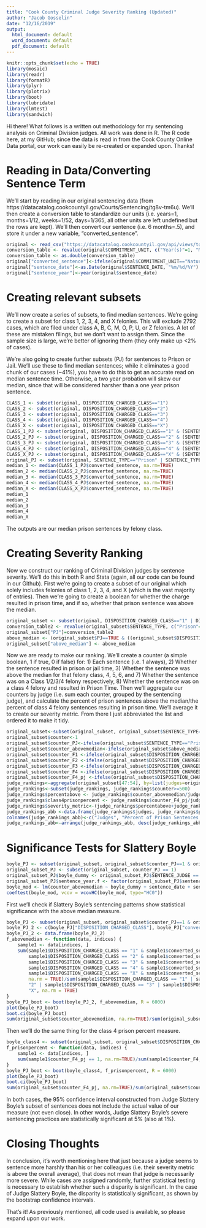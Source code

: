 ```yaml
---
title: "Cook County Criminal Judge Severity Ranking (Updated)"
author: "Jacob Gosselin"
date: "12/16/2019"
output:
  html_document: default
  word_document: default
  pdf_document: default
---
```


```r
knitr::opts_chunk$set(echo = TRUE)
library(mosaic)
library(readr)
library(formatR)
library(plyr)
library(plotrix)
library(boot)
library(lubridate)
library(lmtest)
library(sandwich)
```
Hi there! What follows is a written out methodology for my sentencing analysis on Criminal Division judges. All work was done in R. The R code here, at my GitHub; since the data is read in from the Cook County Online Data portal, our work can easily be re-created or expanded upon. Thanks!

# Reading in Data/Converting Sentence Term

We'll start by reading in our original sentencing data (from https://datacatalog.cookcountyil.gov/Courts/Sentencing/tg8v-tm6u). We'll then create a conversion table to standardize our units (i.e. years=1, months=1/12, weeks=1/52, days=1/365, all other units are left undefined but the rows are kept). We'll then convert our sentence (i.e. 6 months=.5), and store it under a new variable, "converted_sentence".
```r
original <- read_csv("https://datacatalog.cookcountyil.gov/api/views/tg8v-tm6u/rows.csv?accessType=DOWNLOAD")
conversion_table <- revalue(original$COMMITMENT_UNIT, c("Year(s)"=1, "Months"=1/12, "Weeks"=1/52, "Days"=1/365, "Pounds"=NA, "Dollars"=NA, "Term"=NA))
conversion_table <- as.double(conversion_table)
original["converted_sentence"]<-ifelse(original$COMMITMENT_UNIT=="Natural Life", 100,conversion_table*as.double(original$COMMITMENT_TERM))
original["sentence_date"]<-as.Date(original$SENTENCE_DATE, "%m/%d/%Y")
original["sentence_year"]<-year(original$sentence_date)
```

# Creating relevant subsets

We'll now create a series of subsets, to find median sentences. We're going to create a subset for class 1, 2, 3, 4, and X felonies. This will exclude 2792 cases, which are filed under class A, B, C, M, O, P, U, or Z felonies. A lot of these are mistaken filings, but we don't want to assign them. Since the sample size is large, we're better of ignoring them (they only make up <2% of cases). 

We're also going to create further subsets (PJ) for sentences to Prison or Jail. We'll use these to find median sentences; while it eliminates a good chunk of our cases (~41%), you have to do this to get an accurate read on median sentence time. Otherwise, a two year probation will skew our median, since that will be considered harsher than a one year prison sentence. 

```r
CLASS_1 <- subset(original, DISPOSITION_CHARGED_CLASS=="1")
CLASS_2 <- subset(original, DISPOSITION_CHARGED_CLASS=="2")
CLASS_3 <- subset(original, DISPOSITION_CHARGED_CLASS=="3")
CLASS_4 <- subset(original, DISPOSITION_CHARGED_CLASS=="4")
CLASS_X <- subset(original, DISPOSITION_CHARGED_CLASS=="X") 
CLASS_1_PJ <- subset(original, DISPOSITION_CHARGED_CLASS=="1" & (SENTENCE_TYPE=="Prison" | SENTENCE_TYPE=="Jail"))
CLASS_2_PJ <- subset(original, DISPOSITION_CHARGED_CLASS=="2" & (SENTENCE_TYPE=="Prison" | SENTENCE_TYPE=="Jail"))
CLASS_3_PJ <- subset(original, DISPOSITION_CHARGED_CLASS=="3" & (SENTENCE_TYPE=="Prison" | SENTENCE_TYPE=="Jail"))
CLASS_4_PJ <- subset(original, DISPOSITION_CHARGED_CLASS=="4" & (SENTENCE_TYPE=="Prison" | SENTENCE_TYPE=="Jail"))
CLASS_X_PJ <- subset(original, DISPOSITION_CHARGED_CLASS=="X" & (SENTENCE_TYPE=="Prison" | SENTENCE_TYPE=="Jail"))
original_PJ <- subset(original, SENTENCE_TYPE=="Prison" | SENTENCE_TYPE=="Jail")
median_1 <- median(CLASS_1_PJ$converted_sentence, na.rm=TRUE)
median_2 <- median(CLASS_2_PJ$converted_sentence, na.rm=TRUE)
median_3 <- median(CLASS_3_PJ$converted_sentence, na.rm=TRUE)
median_4 <- median(CLASS_4_PJ$converted_sentence, na.rm=TRUE)
median_X <- median(CLASS_X_PJ$converted_sentence, na.rm=TRUE)
median_1 
median_2 
median_3 
median_4 
median_X
```
The outputs are our median prison sentences by felony class.

# Creating Severity Ranking 

Now we construct our ranking of Criminal Division judges by sentence severity. We'll do this in both R and Stata (again, all our code can be found in our Github). First we're going to create a subset of our original which solely includes felonies of class 1, 2, 3, 4, and X (which is the vast majority of entries). Then we're going to create a boolean for whether the charge resulted in prison time, and if so, whether that prison sentence was above the median.
```r
original_subset <- subset(original, DISPOSITION_CHARGED_CLASS=="1" | DISPOSITION_CHARGED_CLASS=="2" | DISPOSITION_CHARGED_CLASS=="3" | DISPOSITION_CHARGED_CLASS=="4" | DISPOSITION_CHARGED_CLASS=="X")
conversion_table2 <- revalue(original_subset$SENTENCE_TYPE, c("Prison"=TRUE, "Jail"=TRUE))
original_subset["PJ"]=conversion_table2
above_median <- (original_subset$PJ==TRUE & ((original_subset$DISPOSITION_CHARGED_CLASS=="1" & original_subset$converted_sentence>median_1) | (original_subset$DISPOSITION_CHARGED_CLASS=="2" & original_subset$converted_sentence>median_2) | (original_subset$DISPOSITION_CHARGED_CLASS=="3" & original_subset$converted_sentence>median_3) | (original_subset$DISPOSITION_CHARGED_CLASS=="4" & original_subset$converted_sentence>median_4) | (original_subset$DISPOSITION_CHARGED_CLASS=="X" & original_subset$converted_sentence>median_X)))
original_subset["above_median"] <- above_median
```
Now we are ready to make our ranking. We'll create a counter (a simple boolean, 1 if true, 0 if false) for: 1) Each sentence (i.e. 1 always), 2) Whether the sentence resulted in prison or jail time, 3) Whether the sentence was above the median for that felony class, 4, 5, 6, and 7) Whether the sentence was on a Class 1/2/3/4 felony respectively, 8) Whether the sentence was on a class 4 felony and resulted in Prison Time. Then we'll aggregate our counters by judge (i.e. sum each counter, grouped by the sentencing judge), and calculate the percent of prison sentences above the median/the percent of class 4 felony sentences resulting in prison time. We'll average it to create our severity metric. From there I just abbreviated the list and ordered it to make it tidy.  

```r
original_subset<-subset(original_subset, original_subset$SENTENCE_TYPE=="Prison"|original_subset$SENTENCE_TYPE=="Jail"|original_subset$SENTENCE_TYPE=="Probation")
original_subset$counter<-1
original_subset$counter_PJ<-ifelse(original_subset$SENTENCE_TYPE=="Prison" | original_subset$SENTENCE_TYPE=="Jail", 1, 0)
original_subset$counter_abovemedian<-ifelse(original_subset$above_median==TRUE & original_subset$counter_PJ==1, 1, 0)
original_subset$counter_F1 <-ifelse(original_subset$DISPOSITION_CHARGED_CLASS==1, 1, 0)
original_subset$counter_F2 <-ifelse(original_subset$DISPOSITION_CHARGED_CLASS==2, 1, 0)
original_subset$counter_F3 <-ifelse(original_subset$DISPOSITION_CHARGED_CLASS==3, 1, 0)
original_subset$counter_F4 <-ifelse(original_subset$DISPOSITION_CHARGED_CLASS==4, 1, 0)
original_subset$counter_F4_pj <-ifelse(original_subset$DISPOSITION_CHARGED_CLASS==4 & original_subset$SENTENCE_TYPE!="Probation", 1, 0)
judge_rankings<-aggregate(original_subset[47:54], by=list(judges=original_subset$SENTENCE_JUDGE), FUN=sum, na.rm=TRUE)
judge_rankings<-subset(judge_rankings, judge_rankings$counter>=500)
judge_rankings$percentabove <- judge_rankings$counter_abovemedian/judge_rankings$counter_PJ
judge_rankings$class4prisonpercent <- judge_rankings$counter_F4_pj/judge_rankings$counter_F4
judge_rankings$severity_metric<-(judge_rankings$percentabove+judge_rankings$class4prisonpercent)/2
judge_rankings_abb <-data.frame(judge_rankings$judges, judge_rankings$percentabove, judge_rankings$class4prisonpercent, judge_rankings$severity_metric)
colnames(judge_rankings_abb)<-c("Judges", "Percent of Prison Sentences Above The Median", "Percent of Class 4 Felony Prison Sentences","Severity Metric")
judge_rankings_abb<-arrange(judge_rankings_abb, desc(judge_rankings_abb$`Severity Metric`))
```

# Significance Tests for Slattery Boyle 

```r
boyle_PJ <- subset(original_subset, original_subset$counter_PJ==1 & original_subset$SENTENCE_JUDGE=="Maura  Slattery Boyle")
original_subset_PJ <- subset(original_subset, counter_PJ == 1)
original_subset_PJ$boyle_dummy <- original_subset_PJ$SENTENCE_JUDGE == "Maura  Slattery Boyle"
original_subset_PJ$sentence_year.f <- factor(original_subset_PJ$sentence_year)
boyle_mod <- lm(counter_abovemedian ~ boyle_dummy + sentence_date + sentence_year.f, data = original_subset_PJ)
coeftest(boyle_mod, vcov = vcovHC(boyle_mod, type="HC0"))
```
First we'll check if Slattery Boyle's sentencing patterns show statistical significance with the above median measure.
```r
boyle_PJ <- subset(original_subset, original_subset$counter_PJ==1 & original_subset$SENTENCE_JUDGE=="Maura  Slattery Boyle")
boyle_PJ_2 <- c(boyle_PJ["DISPOSITION_CHARGED_CLASS"], boyle_PJ["converted_sentence"])
boyle_PJ_2 <- data.frame(boyle_PJ_2)
f_abovemedian <- function(data, indices) {
    sample1 <- data[indices, ]
    sum(sample1$DISPOSITION_CHARGED_CLASS == "1" & sample1$converted_sentence > median_1 | 
        sample1$DISPOSITION_CHARGED_CLASS == "2" & sample1$converted_sentence > median_2 | 
        sample1$DISPOSITION_CHARGED_CLASS == "3" & sample1$converted_sentence > median_3 | 
        sample1$DISPOSITION_CHARGED_CLASS == "4" & sample1$converted_sentence > median_4 | 
        sample1$DISPOSITION_CHARGED_CLASS == "X" & sample1$converted_sentence > median_X, 
        na.rm = TRUE)/sum(sample1$DISPOSITION_CHARGED_CLASS == "1" | sample1$DISPOSITION_CHARGED_CLASS == 
        "2" | sample1$DISPOSITION_CHARGED_CLASS == "3" | sample1$DISPOSITION_CHARGED_CLASS == "4" | sample1$DISPOSITION_CHARGED_CLASS == 
        "X", na.rm = TRUE)
}
boyle_PJ_boot <- boot(boyle_PJ_2, f_abovemedian, R = 6000)
plot(boyle_PJ_boot)
boot.ci(boyle_PJ_boot)
sum(original_subset$counter_abovemedian, na.rm=TRUE)/sum(original_subset$counter_PJ, na.rm=TRUE)
```

Then we'll do the same thing for the class 4 prison percent measure. 
```r
boyle_class4 <- subset(original_subset, original_subset$DISPOSITION_CHARGED_CLASS==4 & original_subset$SENTENCE_JUDGE=="Maura  Slattery Boyle")
f_prisonpercent <- function(data, indices) {
    sample1 <- data[indices, ]
    sum(sample1$counter_F4_pj == 1, na.rm=TRUE)/sum(sample1$counter_F4, na.rm=TRUE)
}
boyle_PJ_boot <- boot(boyle_class4, f_prisonpercent, R = 6000)
plot(boyle_PJ_boot)
boot.ci(boyle_PJ_boot)
sum(original_subset$counter_F4_pj, na.rm=TRUE)/sum(original_subset$counter_F4, na.rm=TRUE)
```
In both cases, the 95% confidence interval constructed from Judge Slattery Boyle's subset of sentences does not include the actual value of our measure (not even close). In other words, Judge Slattery Boyle's severe sentencing practices are statistically significant at 5% (also at 1%). 

# Closing Thoughts 
In conclusion, it's worth mentioning here that just because a judge seems to sentence more harshly than his or her colleagues (i.e. their severity metric is above the overall average), that does not mean that judge is necessarily more severe. While cases are assigned randomly, further statistical testing is necessary to establish whether such a disparity is significant. In the case of Judge Slattery Boyle, the disparity is statistically significant, as shown by the bootstrap confidence intervals. 

That's it! As previously mentioned, all code used is available, so please expand upon our work.